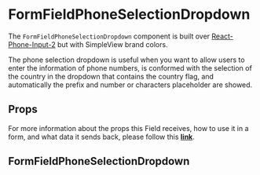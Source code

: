 
<Meta title='FormFields/FormFieldPhoneSelectionDropdown/Readme' />

# FormFieldPhoneSelectionDropdown

The `FormFieldPhoneSelectionDropdown` component is built over [React-Phone-Input-2](https://www.npmjs.com/package/react-phone-input-2) but with SimpleView brand colors.

The phone selection dropdown is useful when you want to allow users to enter the information of phone numbers, is conformed with the selection of the country in the
dropdown that contains the country flag, and automatically the prefix and number or characters placeholder are showed.

## Props

For more information about the props this Field receives, how to use it in a form, and what data it sends back, please follow this [**link**](https://simpleviewinc.github.io/sv-mosaic/master/?path=/docs/components-form-readme--page#formfieldphoneselectiondropdown).

## FormFieldPhoneSelectionDropdown

<Preview withSource='none'>
  <stories.Playground />
</Preview>
